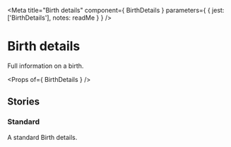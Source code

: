 
<Meta
  title="Birth details"
  component={ BirthDetails }
  parameters={ {
    jest: ['BirthDetails'],
    notes: readMe
  } }
/>

# Birth details

Full information on a birth.

<Preview withToolbar>
  <Story name="BirthDetails">
    <BirthDetails
      birthplace="888 Birth House, 8 Birth way, Bournemouth"
      dob="08/08/2008"
      father=""
      forenames="Joan Narcissus Ouroboros"
      mother=""
      registered=""
      sex="Indeterminate"
      systemNumber={123456789}
      surname="SMITH"
      status={{}}
    />
  </Story>
</Preview>

<Props of={ BirthDetails } />


## Stories
### Standard

A standard Birth details.

<Preview>
  <Story name="Standard">
    <BirthDetails
      birthplace="888 Birth House, 8 Birth way, Bournemouth"
      dob="08/08/2008"
      father=""
      forenames="Joan Narcissus Ouroboros"
      mother=""
      registered=""
      sex="Indeterminate"
      systemNumber={123456789}
      surname="SMITH"
      status={{}}
    />
  </Story>
</Preview>
